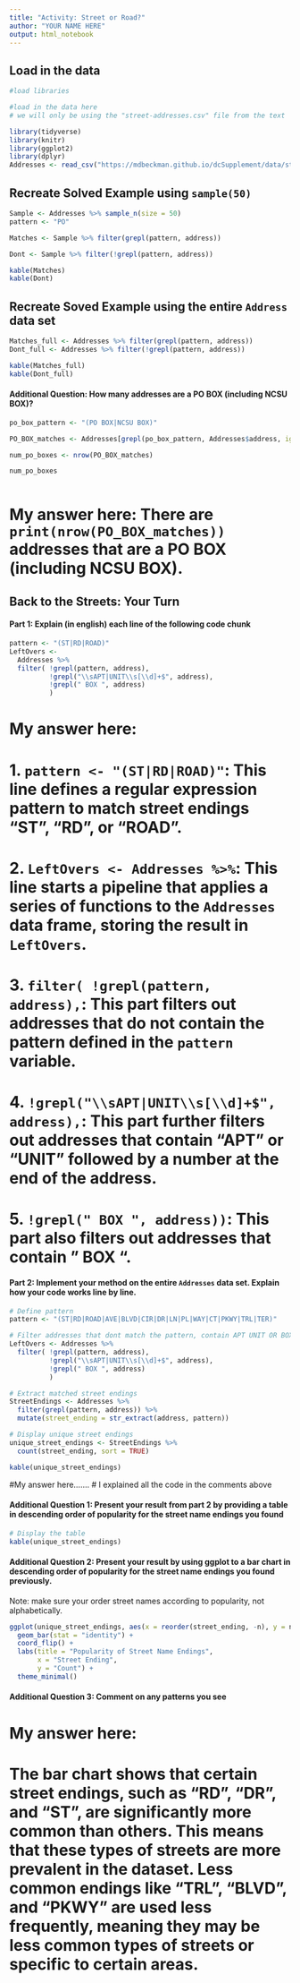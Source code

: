 ```yaml
---
title: "Activity: Street or Road?"
author: "YOUR NAME HERE"
output: html_notebook
---
```


## Load in the data

```r
#load libraries 

#load in the data here 
# we will only be using the "street-addresses.csv" file from the text

library(tidyverse)
library(knitr)
library(ggplot2)
library(dplyr)
Addresses <- read_csv("https://mdbeckman.github.io/dcSupplement/data/street-addresses.csv")

```

## Recreate Solved Example using `sample(50)`

```r
Sample <- Addresses %>% sample_n(size = 50)
pattern <- "PO"

Matches <- Sample %>% filter(grepl(pattern, address))

Dont <- Sample %>% filter(!grepl(pattern, address))

kable(Matches)
kable(Dont)


```

## Recreate Soved Example using the entire `Address` data set

```r
Matches_full <- Addresses %>% filter(grepl(pattern, address))
Dont_full <- Addresses %>% filter(!grepl(pattern, address))

kable(Matches_full)
kable(Dont_full)


```

#### Additional Question: How many addresses are a PO BOX (including NCSU BOX)? 

```r
po_box_pattern <- "(PO BOX|NCSU BOX)"

PO_BOX_matches <- Addresses[grepl(po_box_pattern, Addresses$address, ignore.case = TRUE), ]

num_po_boxes <- nrow(PO_BOX_matches)

num_po_boxes



```

# My answer here: There are `print(nrow(PO_BOX_matches))` addresses that are a PO BOX (including NCSU BOX).


## Back to the Streets: Your Turn

#### Part 1: Explain (in english) each line of the following code chunk

```r
pattern <- "(ST|RD|ROAD)"
LeftOvers <-
  Addresses %>% 
  filter( !grepl(pattern, address),
          !grepl("\\sAPT|UNIT\\s[\\d]+$", address),
          !grepl(" BOX ", address)
          )
```

# My answer here:
# 1. `pattern <- "(ST|RD|ROAD)"`: This line defines a regular expression pattern to match street endings "ST", "RD", or "ROAD".
# 2. `LeftOvers <- Addresses %>%`: This line starts a pipeline that applies a series of functions to the `Addresses` data frame, storing the result in `LeftOvers`.
# 3. `filter( !grepl(pattern, address),`: This part filters out addresses that do not contain the pattern defined in the `pattern` variable.
# 4. `!grepl("\\sAPT|UNIT\\s[\\d]+$", address),`: This part further filters out addresses that contain "APT" or "UNIT" followed by a number at the end of the address.
# 5. `!grepl(" BOX ", address))`: This part also filters out addresses that contain " BOX ".


#### Part 2: Implement your method on the entire `Addresses` data set. Explain how your code works line by line.

```r
# Define pattern
pattern <- "(ST|RD|ROAD|AVE|BLVD|CIR|DR|LN|PL|WAY|CT|PKWY|TRL|TER)"

# Filter addresses that dont match the pattern, contain APT UNIT OR BOX
LeftOvers <- Addresses %>% 
  filter( !grepl(pattern, address),
          !grepl("\\sAPT|UNIT\\s[\\d]+$", address),
          !grepl(" BOX ", address)
          )

# Extract matched street endings
StreetEndings <- Addresses %>%
  filter(grepl(pattern, address)) %>%
  mutate(street_ending = str_extract(address, pattern))

# Display unique street endings
unique_street_endings <- StreetEndings %>%
  count(street_ending, sort = TRUE)

kable(unique_street_endings)


```

#My answer here.......
# I explained all the code in the comments above

#### Additional Question 1: Present your result from part 2 by providing a table in descending order of popularity for the street name endings you found

```r
# Display the table
kable(unique_street_endings)


```

#### Additional Question 2: Present your result by using ggplot to a bar chart in descending order of popularity for the street name endings you found previously.

Note: make sure your order street names according to popularity, not alphabetically.

```r
ggplot(unique_street_endings, aes(x = reorder(street_ending, -n), y = n)) +
  geom_bar(stat = "identity") +
  coord_flip() +
  labs(title = "Popularity of Street Name Endings",
       x = "Street Ending",
       y = "Count") +
  theme_minimal()


```

#### Additional Question 3: Comment on any patterns you see

# My answer here:
# The bar chart shows that certain street endings, such as "RD", "DR", and "ST", are significantly more common than others. This means that these types of streets are more prevalent in the dataset. Less common endings like "TRL", "BLVD", and "PKWY" are used less frequently, meaning they may be less common types of streets or specific to certain areas.
